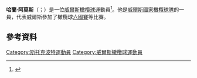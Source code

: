 {{expand|time=2015-11-23T12:46:59+00:00}}
'''哈蘭·阿莫斯'''（{{lang-en|Hallam Amos}}；{{bd|1994年|9月24日}}）是一位[[威爾斯|威爾斯]][[橄欖球|橄欖球]]運動員<ref>{{Cite web |url=http://rugbyunionfans.com/2011/celtic-league/newport-gwent-dragons/amos-set-to-break-record.html |title=Dixon breaks Amos record |accessdate=2015-11-23 |archive-date=2013-12-02 |archive-url=https://web.archive.org/web/20131202232054/http://rugbyunionfans.com/2011/celtic-league/newport-gwent-dragons/amos-set-to-break-record.html |dead-url=no }}</ref>。他是[[威爾斯國家橄欖球隊|威爾斯國家橄欖球隊]]的一員，代表威爾斯參加了橄欖球[[六國賽|六國賽]]等比賽。

==參考資料==
{{Reflist}}

{{DEFAULTSORT:Amos, Hallam}}
[[Category:斯托克波特運動員|Category:斯托克波特運動員]]
[[Category:威爾斯橄欖球運動員|Category:威爾斯橄欖球運動員]]